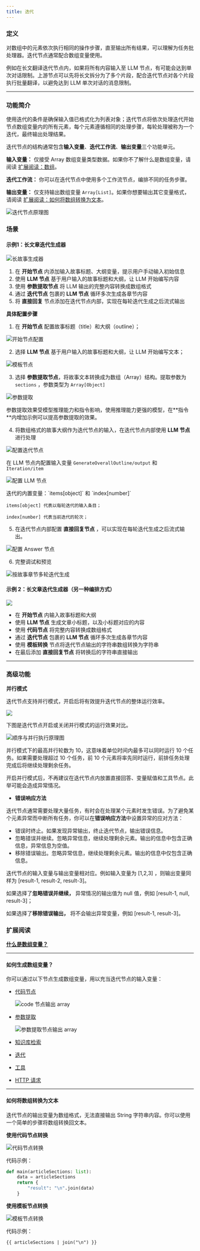 ```yaml
---
title: 迭代
---
```


### 定义

对数组中的元素依次执行相同的操作步骤，直至输出所有结果，可以理解为任务批处理器。迭代节点通常配合数组变量使用。

例如在长文翻译迭代节点内，如果将所有内容输入至 LLM 节点，有可能会达到单次对话限制。上游节点可以先将长文拆分为了多个片段，配合迭代节点对各个片段执行批量翻译，以避免达到 LLM 单次对话的消息限制。

***

### 功能简介

使用迭代的条件是确保输入值已格式化为列表对象；迭代节点将依次处理迭代开始节点数组变量内的所有元素，每个元素遵循相同的处理步骤，每轮处理被称为一个迭代，最终输出处理结果。

迭代节点的结构通常包含**输入变量**、**迭代工作流**、**输出变量**三个功能单元。

**输入变量：** 仅接受 Array 数组变量类型数据。如果你不了解什么是数组变量，请阅读 [扩展阅读：数组](./learn-more/extended-reading/what-is-array-variable)。

**迭代工作流：** 你可以在迭代节点中使用多个工作流节点，编排不同的任务步骤。

**输出变量：** 仅支持输出数组变量 `Array[List]`。如果你想要输出其它变量格式，请阅读 [扩展阅读：如何将数组转换为文本](#如何将数组转换为文本)。

![迭代节点原理图](https://assets-docs.dify.ai/dify-enterprise-mintlify/zh_CN/guides/workflow/node/2b26dc5f5b088304b65190e14f58423a.png)

### 场景

#### **示例1：长文章迭代生成器**

![长故事生成器](https://assets-docs.dify.ai/dify-enterprise-mintlify/zh_CN/guides/workflow/node/91091e9c5297944edb57f509a7294714.png)

1. 在 **开始节点** 内添加输入故事标题、大纲变量，提示用户手动输入初始信息
2. 使用 **LLM 节点** 基于用户输入的故事标题和大纲，让 LLM 开始编写内容
3. 使用 **参数提取节点** 将 LLM 输出的完整内容转换成数组格式
4. 通过 **迭代节点** 包裹的 **LLM 节点** 循环多次生成各章节内容
5. 将 **直接回复** 节点添加在迭代节点内部，实现在每轮迭代生成之后流式输出

**具体配置步骤**

1. 在 **开始节点** 配置故事标题（title）和大纲（outline）；

![开始节点配置](https://assets-docs.dify.ai/dify-enterprise-mintlify/zh_CN/guides/workflow/node/1b371ec3fc8a97831745e530fe8ad50f.png)

2. 选择 **LLM 节点** 基于用户输入的故事标题和大纲，让 LLM 开始编写文本；

![模板节点](https://assets-docs.dify.ai/dify-enterprise-mintlify/zh_CN/guides/workflow/node/55e2b509c4a7b271a71156dc677e6fb8.png)

3. 选择 **参数提取节点**，将故事文本转换成为数组（Array）结构。提取参数为 `sections` ，参数类型为 `Array[Object]`

![参数提取](https://assets-docs.dify.ai/dify-enterprise-mintlify/zh_CN/guides/workflow/node/89419f8b96db401014ca399e931e61d0.png)

<Info>
参数提取效果受模型推理能力和指令影响，使用推理能力更强的模型，在**指令**内增加示例可以提高参数提取的效果。
</Info>

4. 将数组格式的故事大纲作为迭代节点的输入，在迭代节点内部使用 **LLM 节点** 进行处理

![配置迭代节点](https://assets-docs.dify.ai/dify-enterprise-mintlify/zh_CN/guides/workflow/node/eb7735d04b1cb6a6ebde76fe7f0da701.png)

在 LLM 节点内配置输入变量 `GenerateOverallOutline/output` 和 `Iteration/item`

![配置 LLM 节点](https://assets-docs.dify.ai/dify-enterprise-mintlify/zh_CN/guides/workflow/node/fe17ddf24ec1689be1ab72200804ed0c.png)

<Info>
迭代的内置变量：`items[object]` 和 `index[number]`

`items[object] 代表以每轮迭代的输入条目；`

`index[number] 代表当前迭代的轮次；`
</Info>

5. 在迭代节点内部配置 **直接回复节点** ，可以实现在每轮迭代生成之后流式输出。

![配置 Answer 节点](https://assets-docs.dify.ai/dify-enterprise-mintlify/zh_CN/guides/workflow/node/17fe8533d1649d541e47390db2d1cf92.png)

6. 完整调试和预览

![按故事章节多轮迭代生成](https://assets-docs.dify.ai/dify-enterprise-mintlify/zh_CN/guides/workflow/node/a032a01e49387e7bdc2e0038aa3650b3.png)

#### **示例 2：长文章迭代生成器（另一种编排方式）**

![](https://assets-docs.dify.ai/dify-enterprise-mintlify/zh_CN/guides/workflow/node/6378e5eb85ce9760d7ef642ea555b268.png)

* 在 **开始节点** 内输入故事标题和大纲
* 使用 **LLM 节点** 生成文章小标题，以及小标题对应的内容
* 使用 **代码节点** 将完整内容转换成数组格式
* 通过 **迭代节点** 包裹的 **LLM 节点** 循环多次生成各章节内容
* 使用 **模板转换** 节点将迭代节点输出的字符串数组转换为字符串
* 在最后添加 **直接回复节点** 将转换后的字符串直接输出

***

### 高级功能

**并行模式**

迭代节点支持并行模式，开启后将有效提升迭代节点的整体运行效率。

![](https://assets-docs.dify.ai/dify-enterprise-mintlify/zh_CN/guides/workflow/node/d412f5048cd544b90b829662f64f9593.png)

下图是迭代节点开启或关闭并行模式的运行效果对比。

![顺序与并行执行原理图](https://assets-docs.dify.ai/dify-enterprise-mintlify/zh_CN/guides/workflow/node/adbc49bfb14e0de6d1a72ccccc30cdd0.png)

并行模式下的最高并行轮数为 10，这意味着单位时间内最多可以同时运行 10 个任务。如果需要处理超过  10 个任务，前 10 个元素将率先同时运行，前排任务处理完成后将继续处理剩余任务。

<Info>
开启并行模式后，不再建议在迭代节点内放置直接回答、变量赋值和工具节点。此举可能会造成异常情况。
</Info>

* **错误响应方法**

迭代节点通常需要处理大量任务，有时会在处理某个元素时发生错误。为了避免某个元素异常而中断所有任务，你可以在**错误响应方法**中设置异常的应对方法：

* 错误时终止。如果发现异常输出，终止迭代节点，输出错误信息。
* 忽略错误并继续。忽略异常信息，继续处理剩余元素。输出的信息中包含正确信息，异常信息为空值。
* 移除错误输出。忽略异常信息，继续处理剩余元素。输出的信息中仅包含正确信息。

迭代节点的输入变量与输出变量相对应。例如输入变量为 \[1,2,3] ，则输出变量同样为 \[result-1, result-2, result-3]。

如果选择了**忽略错误并继续，** 异常情况的输出值为 null 值，例如 \[result-1, null, result-3]；

如果选择了**移除错误输出，** 将不会输出异常变量，例如 \[result-1, result-3]。

### 扩展阅读

[**什么是数组变量？**](./learn-more/extended-reading/what-is-array-variable)

***

#### 如何生成数组变量？

你可以通过以下节点生成数组变量，用以充当迭代节点的输入变量：

*   [代码节点](/en/code)

    ![code 节点输出 array](https://assets-docs.dify.ai/dify-enterprise-mintlify/zh_CN/guides/workflow/node/2faff6c41d45191307296a52a406b776.png)
*   [参数提取](/en/parameter-extractor)

    ![参数提取节点输出 array](https://assets-docs.dify.ai/dify-enterprise-mintlify/zh_CN/guides/workflow/node/66ec57db7558ca372fe847834e201a52.png)
* [知识库检索](/en/knowledge-retrieval)
* [迭代](/en/iteration)
* [工具](/en/tools)
* [HTTP 请求](/en/http-request)

***

#### 如何将数组转换为文本

迭代节点的输出变量为数组格式，无法直接输出 String 字符串内容。你可以使用一个简单的步骤将数组转换回文本。

**使用代码节点转换**

![代码节点转换](https://assets-docs.dify.ai/dify-enterprise-mintlify/zh_CN/guides/workflow/node/d6a2ca50f2484eedea2ff7ca5efb2bb5.png)

代码示例：

```python
def main(articleSections: list):
    data = articleSections
    return {
        "result": "\n".join(data)
    }
```

**使用模板节点转换**

![模板节点转换](https://assets-docs.dify.ai/dify-enterprise-mintlify/zh_CN/guides/workflow/node/ebc414466340c323d2eb1b6c7056360d.png)

代码示例：

```django
{{ articleSections | join("\n") }}
```
